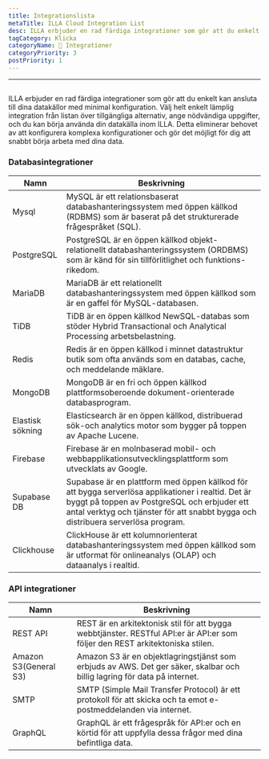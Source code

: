 ```yaml
---
title: Integrationslista
metaTitle: ILLA Cloud Integration List
desc: ILLA erbjuder en rad färdiga integrationer som gör att du enkelt kan ansluta till dina datakällor med minimal konfiguration
tagCategory: Klicka
categoryName: 🔨 Integrationer
categoryPriority: 3
postPriority: 1
---
```


* * *

## <h2 hidden>Integreringslista</h2>

ILLA erbjuder en rad färdiga integrationer som gör att du enkelt kan ansluta till dina datakällor med minimal konfiguration. Välj helt enkelt lämplig integration från listan över tillgängliga alternativ, ange nödvändiga uppgifter, och du kan börja använda din datakälla inom ILLA. Detta eliminerar behovet av att konfigurera komplexa konfigurationer och gör det möjligt för dig att snabbt börja arbeta med dina data.

### Databasintegrationer

| Namn             | Beskrivning                                                                                                                                                                                                                            |
| ---------------- | -------------------------------------------------------------------------------------------------------------------------------------------------------------------------------------------------------------------------------------- |
| Mysql            | MySQL är ett relationsbaserat databashanteringssystem med öppen källkod (RDBMS) som är baserat på det strukturerade frågespråket (SQL).                                                                                                |
| PostgreSQL       | PostgreSQL är en öppen källkod objekt-relationellt databashanteringssystem (ORDBMS) som är känd för sin tillförlitlighet och funktions-rikedom.                                                                                        |
| MariaDB          | MariaDB är ett relationellt databashanteringssystem med öppen källkod som är en gaffel för MySQL-databasen.                                                                                                                            |
| TiDB             | TiDB är en öppen källkod NewSQL-databas som stöder Hybrid Transactional och Analytical Processing arbetsbelastning.                                                                                                                    |
| Redis            | Redis är en öppen källkod i minnet datastruktur butik som ofta används som en databas, cache, och meddelande mäklare.                                                                                                                  |
| MongoDB          | MongoDB är en fri och öppen källkod plattformsoberoende dokument-orienterade databasprogram.                                                                                                                                           |
| Elastisk sökning | Elasticsearch är en öppen källkod, distribuerad sök-och analytics motor som bygger på toppen av Apache Lucene.                                                                                                                         |
| Firebase         | Firebase är en molnbaserad mobil- och webbapplikationsutvecklingsplattform som utvecklats av Google.                                                                                                                                   |
| Supabase DB      | Supabase är en plattform med öppen källkod för att bygga serverlösa applikationer i realtid. Det är byggt på toppen av PostgreSQL och erbjuder ett antal verktyg och tjänster för att snabbt bygga och distribuera serverlösa program. |
| Clickhouse       | ClickHouse är ett kolumnorienterat databashanteringssystem med öppen källkod som är utformat för onlineanalys (OLAP) och dataanalys i realtid.                                                                                         |

### API integrationer

| Namn                  | Beskrivning                                                                                                                   |
| --------------------- | ----------------------------------------------------------------------------------------------------------------------------- |
| REST API              | REST är en arkitektonisk stil för att bygga webbtjänster. RESTful API:er är API:er som följer den REST arkitektoniska stilen. |
| Amazon S3(General S3) | Amazon S3 är en objektlagringstjänst som erbjuds av AWS. Det ger säker, skalbar och billig lagring för data på internet.      |
| SMTP                  | SMTP (Simple Mail Transfer Protocol) är ett protokoll för att skicka och ta emot e-postmeddelanden via internet.              |
| GraphQL               | GraphQL är ett frågespråk för API:er och en körtid för att uppfylla dessa frågor med dina befintliga data.                    |
